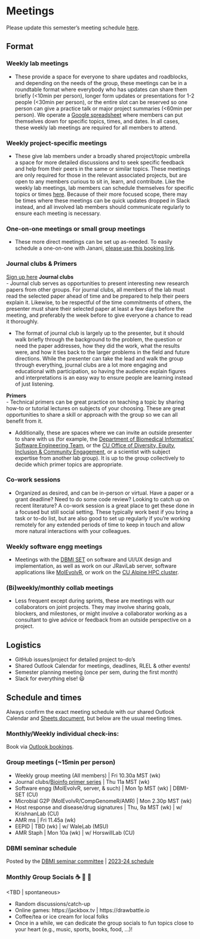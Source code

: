# Meetings

Please update this semester's meeting schedule [here](https://docs.google.com/spreadsheets/d/14919WwHIiKFFBcYZgF9wxACIYqh-gW-2QeDyM4WU28E/edit#gid=0).

## Format

### Weekly lab meetings 
-   These provide a space for everyone to share updates and roadblocks, and depending on the needs of the group, these meetings can be in a roundtable format where everybody who has updates can share them briefly (<10min per person), longer form updates or presentations for 1-2 people (<30min per person), or the entire slot can be reserved so one person can give a practice talk or major project summaries (<60min per person). We operate a [Google spreadsheet](https://docs.google.com/spreadsheets/d/14919WwHIiKFFBcYZgF9wxACIYqh-gW-2QeDyM4WU28E/edit#gid=0) where members can put themselves down for specific topics, times, and dates. In all cases, these weekly lab meetings are required for all members to attend.

### Weekly project-specific meetings
-   These give lab members under a broadly shared project/topic umbrella a space for more detailed discussions and to seek specific feedback and help from their peers in the same or similar topics. These meetings are only required for those in the relevant associated projects, but are open to any members curious to sit in, learn, and  contribute. Like the weekly lab meetings, lab members can schedule themselves for specific topics or times [here](https://docs.google.com/spreadsheets/d/14919WwHIiKFFBcYZgF9wxACIYqh-gW-2QeDyM4WU28E/edit#gid=0). Because of their more focused scope, there may be times where these meetings can be quick updates dropped in Slack instead, and all involved lab members should communicate regularly to ensure each meeting is necessary.

### One-on-one meetings or small group meetings 
-   These more direct meetings can be set up as-needed. To easily schedule a one-on-one with Janani, [please use this booking link](bit.ly/janani-cucal).

### Journal clubs & Primers
[Sign up here](https://docs.google.com/spreadsheets/d/14919WwHIiKFFBcYZgF9wxACIYqh-gW-2QeDyM4WU28E/edit#gid=943003305)
**Journal clubs** <br>
-   Journal club serves as opportunities to present interesting new research papers from other groups. For journal clubs, all members of the lab must read the selected paper ahead of time and be prepared to help their peers explain it. Likewise, to be respectful of the time commitments of others, the presenter must share their selected paper at least a few days before the meeting, and preferably the week before to give everyone a chance to read it thoroughly. 

-   The format of journal club is largely up to the presenter, but it should walk briefly through the background to the problem, the question or need the paper addresses, how they did the work, what the results were, and how it ties back to the larger problems in the field and future directions. While the presenter can take the lead and walk the group through everything, journal clubs are a lot more engaging and educational with participation, so having the audience explain figures and interpretations is an easy way to ensure people are learning instead of just listening.

**Primers** <br>
-   Technical primers can be great practice on teaching a topic by sharing how-to or tutorial lectures on subjects of your choosing. These are great opportunities to share a skill or approach with the group so we can all benefit from it. 

-   Additionally, these are spaces where we can invite an outside presenter to share with us (for example, the [Department of Biomedical Informatics' Software Engineering Team](https://cu-dbmi.github.io/set-website/about), or the [CU Office of Diversity, Equity, Inclusion & Community Engagement](https://www.cuanschutz.edu/offices/diversity-equity-inclusion-community), or a scientist with subject expertise from another lab group). It is up to the group collectively to decide which primer topics are appropriate.

### Co-work sessions
-   Organized as desired, and can be in-person or virtual. Have a paper or a grant deadline? Need to do some code review? Looking to catch up on recent literature? A co-work session is a great place to get these done in a focused but still social setting. These typically work best if you bring a task or to-do list, but are also good to set up regularly if you're working remotely for any extended periods of time to keep in touch and allow more natural interactions with your colleagues.  

### Weekly software engg meetings
-   Meetings with the [DBMI SET](https://cu-dbmi.github.io/set-website/about) on software and UI/UX design and implementation, as well as work on our JRaviLab server, software applications like [MolEvolvR](https://jravilab.cuanschutz.edu/molevolvr/), or work on the [CU Alpine HPC cluster](https://www.colorado.edu/rc/alpine).

### (Bi)weekly/monthly collab meetings
-   Less frequent except during sprints, these are meetings with our collaborators on joint projects. They may involve sharing goals, blockers, and milestones, or might involve a collaborator working as a consultant to give advice or feedback from an outside perspective on a project.    

## Logistics

-   GitHub issues/project for detailed project to-do's
-   Shared Outlook Calendar for meetings, deadlines, RLEL & other events!
-   Semester planning meeting (once per sem, during the first month)
-   Slack for everything else! 😃

## Schedule and times 
Always confirm the exact meeting schedule with our shared Outlook Calendar and [Sheets document](https://docs.google.com/spreadsheets/d/14919WwHIiKFFBcYZgF9wxACIYqh-gW-2QeDyM4WU28E/edit#gid=0), but below are the usual meeting times.

### Monthly/Weekly individual check-ins:

Book via [Outlook bookings](https://bit.ly/janani-cucal).

### Group meetings (~15min per person)
-   Weekly group meeting (All members) \| Fri 10.30a MST (wk)
-   Journal clubs/[Bioinfo primer series](https://github.com/JRaviLab/bioinfo-primers) \| Thu 11a MST (wk)
-   Software engg (MolEvolvR, server, & such) \| Mon 1p MST (wk) \| DBMI-SET (CU)
-   Microbial G2P (MolEvolvR/CompGenomeR/AMR) \| Mon 2.30p MST (wk)
-   Host response and disease/drug signatures \| Thu, 9a MST (wk) \| w/ KrishnanLab (CU)
-   AMR ms \| Fri 11.45a (wk)
-   EEPID \| TBD (wk) \| w/ WaleLab (MSU)
-   AMR Staph \| Mon 10a (wk) \| w/ HorswillLab (CU)

### DBMI seminar schedule
Posted by the [DBMI seminar committee](https://github.com/jananiravi/dbmi_seminar) \| [2023-24 schedule](https://olucdenver.sharepoint.com/:x:/r/sites/CenterforHealthAI939/_layouts/15/Doc.aspx?sourcedoc=%7B81531022-895F-4CA9-A9A0-86D1B43C0092%7D&file=DBMI-seminar_series.xlsx&action=default&mobileredirect=true)

### Monthly Group Socials ☕ 🍵 🥐

<TBD | spontaneous>

-   Random discussions/catch-up
-   Online games: https://jackbox.tv \| https://drawbattle.io
-   Coffee/tea or ice cream for local folks
-   Once in a while, we can dedicate the group socials to fun topics close to your heart (e.g., music, sports, books, food, ...)!
